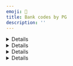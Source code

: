 ```yaml
---
emoji: 🏦
title: Bank codes by PG
description: ''
---
```





<Details>
<p slot="summary">NHN KCP bank codes</p>

* KB Kookmin Bank: BK04
* SC First Bank: BK23
* Kyongnam Bank: BK39
* Gwangju Bank: BK34
* Industrial Bank of Korea: BK03
* Nonghyup: BK11
* Daegu Bank: BK31
* Busan Bank: BK32
* Korea Development Bank: BK02
* Saemaul Geumgo: BK45
* Suhyup: BK07
* Shinhan Bank: BK88
* Credit union: BK48
* Korea Exchange Bank: BK81
* Woori Bank: BK20
* Post Office: BK71
* Jeonbuk Bank: BK37
* Cooperative: BK12
* Kakao Bank: BK90
* K-Bank: BK89
* Hana Bank: BK81
* Citibank Korea: BK27
* Toss Bank: BK92

</Details>

<Details>
<p slot="summary">KG Inicis bank codes</p>

* KB Kookmin Bank: 04
* SC First Bank: 23
* Kyongnam Bank: 39
* Gwangju Bank: 34
* Industrial Bank of Korea: 03
* Nonghyup: 11
* Daegu Bank: 31
* Busan Bank: 32
* Korea Development Bank: 02
* Saemaul Geumgo: 45
* Suhyup: 07
* Shinhan Bank: 88
* Credit union: 48
* Korea Exchange Bank: 81
* Woori Bank: 20
* Post Office: 71
* Jeonbuk Bank: 37
* Cooperative: 12
* Kakao Bank: 90
* K-Bank: 89
* Hana Bank: 81
* Citibank Korea: 27
* Toss Bank: 92

</Details>

<Details>
<p slot="summary">PAYJOA (Daou Data)</p>

* KB Kookmin Bank: 04
* SC Bank Korea: 11
* Kyongnam Bank: -
* Gwangju Bank: -
* Industrial Bank of Korea: 03
* Nonghyup: 08
* Daegu Bank: -
* Busan Bank: 15
* Korea Development Bank: -
* Saemaul Geumgo: -
* Suhyup: -
* Shinhan Bank: 10
* Credit union: -
* Korea Exchange Bank: 05
* Woori Bank: 09
* Post Office: 31
* Jeonbuk Bank: -
* Cooperative: -
* Kakao Bank: -
* K-Bank: -
* Hana Bank: 12
* Citibank Korea: -
* Toss Bank: -

</Details>

<Details>
<p slot="summary">Toss Payments/Danal/Nice Payments/JTNet/KICC/SMARTRO/Settlebank</p>

* KB Kookmin Bank: 004
* SC First Bank: 023
* Kyongnam Bank: 039
* Gwangju Bank: 034
* Industrial Bank of Korea: 003
* Nonghyup: 011
* Daegu Bank: 031
* Busan Bank: 032
* Korea Development Bank: 002
* Saemaul Geumgo: 045
* Suhyup: 007
* Shinhan Bank: 088
* Credit union: 048
* Korea Exchange Bank: 081
* Woori Bank: 020
* Post Office: 071
* Jeonbuk Bank: 037
* Cooperative: 012
* Kakao Bank: 090
* K-Bank: 089
* Hana Bank: 081
* Citibank Korea: 027
* Toss Bank: 092

</Details>

